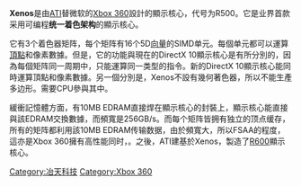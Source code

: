 {{unreferenced|time=2013-12-20T10:01:21+00:00}}
{{noteTA
|G1=IT
}}
'''Xenos'''是由[[ATI|ATI]]替微软的[[Xbox_360|Xbox 360]]設計的顯示核心，代号为R500。它是业界首款采用可编程'''统一着色架构'''的顯示核心。

它有3个着色器矩阵，每个矩阵有16个5D[[向量|向量]]的SIMD单元。每個单元都可以運算[[頂點_(電腦圖學)|頂點]]和像素數據。但是，它的功能與現在的DirectX 10顯示核心是有所分別的，因為每個矩阵同一周期中，只能運算同一类型的指令。新的DirectX 10顯示核心能同時運算頂點和像素數據。另一個分別是，Xenos不設有幾何著色器，所以不能生產多边形。需要CPU參與其中。

緩衝記憶體方面，有10MB EDRAM直接焊在顯示核心的封裝上，顯示核心能直接與該EDRAM交換數據，而頻寬是256GB/s。而每个矩阵皆拥有独立的顶点缓存，所有的矩阵都利用該10MB EDRAM传输数据，由於頻寬大，所以FSAA的程度{{Fact| 能夠无限提升|time=2010-07-09T06:17:22+00:00}}，這亦是Xbox 360擁有高性能同时，{{Fact|抗锯齿能力亦十分驚人|time=2010-07-09T06:17:22+00:00}}。之後，ATI建基於Xenos，製造了[[Radeon_R600|R600]]顯示核心。

{{ATI}}

[[Category:冶天科技|Category:冶天科技]]
[[Category:Xbox_360|Category:Xbox 360]]